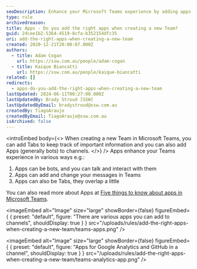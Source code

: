 ```yaml
---
seoDescription: Enhance your Microsoft Teams experience by adding apps that integrate with bots, change messages, and provide valuable insights
type: rule
archivedreason:
title: Apps - Do you add the right apps when creating a new Team?
guid: 24cee1b2-5364-4519-8cfa-b352154dfc35
uri: add-the-right-apps-when-creating-a-new-team
created: 2020-12-21T20:00:07.000Z
authors:
  - title: Adam Cogan
    url: https://ssw.com.au/people/adam-cogan
  - title: Kaique Biancatti
    url: https://ssw.com.au/people/kaique-biancatti
related: []
redirects:
  - apps-do-you-add-the-right-apps-when-creating-a-new-team
lastUpdated: 2024-06-11T00:27:00.000Z
lastUpdatedBy: Brady Stroud [SSW]
lastUpdatedByEmail: bradystroud@ssw.com.au
createdBy: TiagoAraujo
createdByEmail: TiagoAraujo@ssw.com.au
isArchived: false
---
```


<introEmbed
  body={<>
When creating a new Team in Microsoft Teams, you can add Tabs to keep track of important information and you can also add Apps (generally bots) to channels.
  </>}
/>
Apps enhance your Teams experience in various ways e.g.:

1. Apps can be bots, and you can talk and interact with them
2. Apps can add and change your messages in Teams
3. Apps can also be Tabs, they overlap a little

You can also read more about Apps at [Five things to know about apps in Microsoft Teams](https://support.microsoft.com/en-us/office/five-things-to-know-about-apps-in-microsoft-teams-747492ee-7cdd-4115-a993-8c7e7f98a3d0).


<imageEmbed
  alt="Image"
  size="large"
  showBorder={false}
  figureEmbed={ {
    preset: "default",
    figure: "There are various apps you can add to channels",
    shouldDisplay: true
  } }
  src="/uploads/rules/add-the-right-apps-when-creating-a-new-team/teams-apps.png"
/>



<imageEmbed
  alt="Image"
  size="large"
  showBorder={false}
  figureEmbed={ {
    preset: "default",
    figure: "Apps for Google Analytics and GitHub in a channel",
    shouldDisplay: true
  } }
  src="/uploads/rules/add-the-right-apps-when-creating-a-new-team/teams-analytics-app.png"
/>
